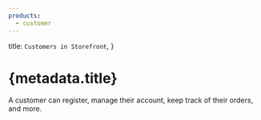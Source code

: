 ```yaml
---
products:
  - customer
---
```



  title: `Customers in Storefront`,
}

# {metadata.title}

A customer can register, manage their account, keep track of their orders, and more.

<ChildDocs type="item" onlyTopLevel={true} />